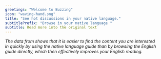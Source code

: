 ```yaml
---
greetings: "Welcome to Buzzing"
icon: "waving-hand.png"
title: "See hot discussions in your native language."
subtitlePrefix: "Browse in your native language "
subtitle: Read more into the original text
---
```


_The data from shows that it is easier to find the content you are interested in quickly by using the native language guide than by browsing the English guide directly, which then effectively improves your English reading._

